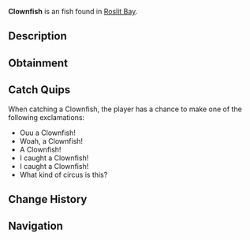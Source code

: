 {{FishInfobox
|image          = Clownfish.png
|rarity         = Uncommon
|sea            = First Sea
|location       = [[Roslit Bay]]
|sublocation    = Coral Reef
|sources        = Fishing Rod
|radar_location = 
|xp             = 90
|weather        = Foggy
|time           = 
|season         = Spring, Summer
|bait           = Flakes
|base_weight    = 0.6
|base_value     = 90
|weight_range   = 0.5
|base_chance    = 60
|base_resil     = 70
}}
'''Clownfish''' is an {{Rarity|Uncommon}} fish found in [[Roslit Bay]].

== Description ==
{{Description|The clownfish, known for its vibrant orange and white stripes, is a small, hardy reef dweller. Often found alongside coral and see anemones inside the reef of Roslit Bay.			Best paired with the Blue Tang!|Bestiary Entry}}

== Obtainment ==
{{Description|Found in Roslit Bays coral reef.|Bestiary Hint}}
{{Fish Availability|
Roslit Bay/Coral Reef
|top_rods      = 
Training Rod\279844.53\279844.53;
Rapid Rod\269980.97\247327.85;
No-Life Rod\263671.14\263671.14;
Firefly Rod\263000.18\227741.99;
Seraphic Rod\261634.79\261634.79;
Flimsy Rod\206476.2\206476.2;
Buddy Bond Rod\163745.03\127350.28;
Fast Rod\259401.11\259401.11;
Leviathan's Fang Rod\254964.84\254964.84;
Ethereal Prism Rod\255975.62\218506.85;
Depthseeker Rod\255882.66\204257.64;
Avalanche Rod\253381.77\183132.43;
Verdant Shear Rod\249879.04\223165.66;
Blazebringer Rod\241547.39\210470.73;
Zeus Rod\239825.29\223023.62;
Challenger's Rod\239659.25\239659.25;
Rod Of The Forgotten Fang\238930.89\238930.89;
Volcanic Rod\234183.14\169250.89;
Trident Rod\231391.99\185669.46;
Free Spirit Rod\226602.27\185206.99;
Rod Of The Depths\217045.85\217045.85;
Rod Of The Exalted One\203867.87\203867.87;
Steady Rod\129985.07\79216.22
|recommended   = Training Rod
}}

== Catch Quips ==
When catching a Clownfish, the player has a chance to make one of the following exclamations:
* Ouu a Clownfish!
* Woah, a Clownfish!
* A Clownfish!
* I caught a Clownfish!
* I caught a Clownfish!
* What kind of circus is this?

== Change History ==
{{Change History|{{subst:Current Version}}}}

== Navigation ==
{{Fish Navbox|Roslit Bay}}